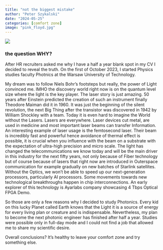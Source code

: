 ```yaml
---
title: "not the biggest mistake"
author: "Peter Szykalski"
date: "2024-05-25"
categories: [comfort zone]
image: "pink_floyd.jpg"
---
```


![](pink_floyd.jpg)

### the question WHY?

After HR recruiters asked me why I have a half a year blank spot in my CV I decided to reveal the truth. On the first of October 2023, I started Physics studies faculty Photnics at the Warsaw University of Technology.

My dream was to follow Niels Bohr's footsteps but really, the power of Light convinced me. IMHO the discovery world right now is on the quantum level size where the light is the key player. The laser story is just amazing. 50 years after Einstein predicted the creation of such an instrument finally Theodore Maiman did it in 1960. It was just the beginning of the silent revolution, the next Big Thing after the transistor was discovered in 1942  by William Shockley with a team. Today it is even hard to imagine the World without the Lasers. Lasers are everywhere. Laser devices cut metal, are used in medicine and most important laser beams can transfer Information. An interesting example of laser usage is the femtosecond laser. Their beam is incredibly fast and powerful hence avoidance of thermal effect is possible, it is crucial when you influence with the beam on a substrate with the expectation of ultra-high precision and micro scale. The light has changed the telecommunications we know today and will be the main driver in this industry for the next fifty years, not only because of Fiber technology but of course because of lasers that right now are introduced in Outerspace communication for example gradually on new batches of  Starlink satellites. Without the Optics, we won't be able to speed up our next-generation processors, particularly AI processors. Some movements towards new technological breakthroughs happen in chip interconnections. An early explorer of this technology is Ayarlabs company showcasing 4 Tbps Optical FPGA Demo. 

So those are only a few reasons why I decided to study Photonics. Every kid on this lucky Planet called Earth knows that the Light it is a source of energy for every living plan or creature and is indispensable. Nevertheless, my plan to become the next photonic engineer has finished after half a year. Studies were possible only in full-day mode and I could not find a job that allowed me to share my scientific desire.

Overall conclusions? It's healthy to leave your comfort zone and try something else.
